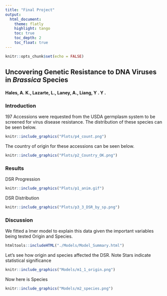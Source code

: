 ```yaml
---
title: "Final Project"
output: 
  html_document:
    theme: flatly
    highlight: tango
    toc: true
    toc_depth: 2
    toc_float: true
---
```



```r
knitr::opts_chunk$set(echo = FALSE)
```

## Uncovering Genetic Resistance to DNA Viruses in *Brassica* Species

#### Hales, A. K., Lazarte, L., Laney, A., Liang, Y . Y .


### Introduction

197 Accessions were requested from the USDA germplasm system to be screened for virus disease resistance. The distribution of these species can be seen below.
```r
knitr::include_graphics("Plots/p4_count.png")
```


The country of origin for these accessions can be seen below. 
```r
knitr::include_graphics("Plots/p2_Country_OK.png")
```

### Results
DSR Progression
```r
knitr::include_graphics("Plots/p1_anim.gif")
```

DSR Distribution 
```r
knitr::include_graphics("Plots/p3_3_DSR_by_sp.png")
```

### Discussion
We fitted a lmer model to explain this data given the important variables being tested Origin and Species.
```r
htmltools::includeHTML("./Models/Model_Summary.html")
```

Let's see how origin and species affected the DSR. Note Stars indicate statistical significance
```r
knitr::include_graphics("Models/m1_1_origin.png")
```


Now here is Species
```r
knitr::include_graphics("Models/m2_species.png")
```




